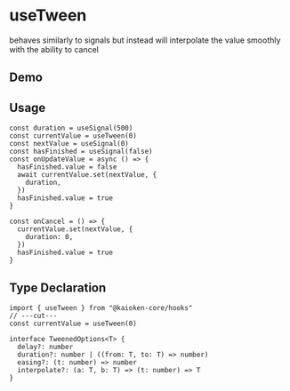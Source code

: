 
# useTween

behaves similarly to signals but instead will interpolate the value smoothly with the ability to cancel

## Demo

<UseTweenExample />

## Usage

```tsx
const duration = useSignal(500)
const currentValue = useTween(0)
const nextValue = useSignal(0)
const hasFinished = useSignal(false)
const onUpdateValue = async () => {
  hasFinished.value = false
  await currentValue.set(nextValue, {
    duration,
  })
  hasFinished.value = true
}

const onCancel = () => {
  currentValue.set(nextValue, {
    duration: 0,
  })
  hasFinished.value = true
}
```

## Type Declaration

```tsx twoslash
import { useTween } from "@kaioken-core/hooks"
// ---cut---
const currentValue = useTween(0)

interface TweenedOptions<T> {
  delay?: number
  duration?: number | ((from: T, to: T) => number)
  easing?: (t: number) => number
  interpolate?: (a: T, b: T) => (t: number) => T
}
```
